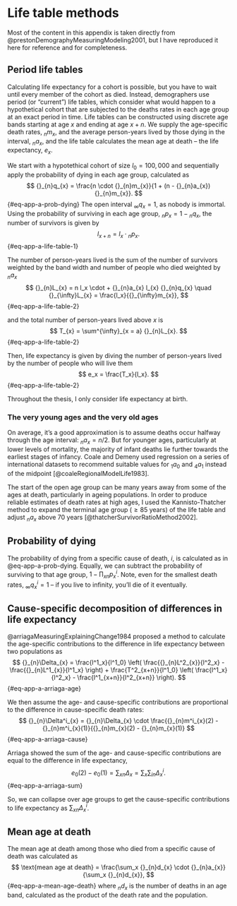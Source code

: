 # Life table methods {#sec-appA}

Most of the content in this appendix is taken directly from @prestonDemographyMeasuringModeling2001, but I have reproduced it here for reference and for completeness.

## Period life tables

Calculating life expectancy for a cohort is possible, but you have to wait until every member of the cohort as died.
Instead, demographers use period (or "current") life tables, which consider what would happen to a hypothetical cohort that are subjected to the deaths rates in each age group at an exact period in time.
Life tables can be constructed using discrete age bands starting at age $x$ and ending at age $x+n$.
We supply the age-specific death rates, ${}_{n}m_{x}$, and the average person-years lived by those dying in the interval, ${}_{n}a_{x}$, and the life table calculates the mean age at death – the life expectancy, $e_x$.

We start with a hypotethical cohort of size $l_0 = 100,000$ and sequentially apply the probability of dying in each age group, calculated as
$$
{}_{n}q_{x} = \frac{n \cdot {}_{n}m_{x}}{1 + (n - {}_{n}a_{x}) {}_{n}m_{x}}.
$$ {#eq-app-a-prob-dying}
The open interval ${}_{\infty}q_{x} = 1$, as nobody is immortal.
Using the probability of surviving in each age group, ${}_{n}p_{x} = 1 - {}_{n}q_{x}$, the number of survivors is given by
$$
l_{x+n} = l_x \cdot {}_{n}p_{x}.
$$ {#eq-app-a-life-table-1}

The number of person-years lived is the sum of the number of survivors weighted by the band width and number of people who died weighted by ${}_{n}a_{x}$
$$
{}_{n}L_{x} = n l_x \cdot + {}_{n}a_{x} l_{x} {}_{n}q_{x} \quad {}_{\infty}L_{x} = \frac{l_x}{{}_{\infty}m_{x}},
$$ {#eq-app-a-life-table-2}

and the total number of person-years lived above $x$ is
$$
T_{x} = \sum^{\infty}_{x = a} {}_{n}L_{x}.
$$ {#eq-app-a-life-table-2}

Then, life expectancy is given by diving the number of person-years lived by the number of people who will live them
$$
e_x = \frac{T_x}{l_x}.
$$ {#eq-app-a-life-table-2}

Throughout the thesis, I only consider life expectancy at birth.

### The very young ages and the very old ages

On average, it's a good approximation is to assume deaths occur halfway through the age interval: ${}_{n}a_{x} = n /2$.
But for younger ages, particularly at lower levels of mortality, the majority of infant deaths lie further towards the earliest stages of infancy.
Coale and Demeny used regression on a series of international datasets to recommend suitable values for ${}_{1}a_{0}$ and ${}_{4}a_{1}$ instead of the midpoint [@coaleRegionalModelLife1983].

The start of the open age group can be many years away from some of the ages at death, particularly in ageing populations.
In order to produce reliable estimates of death rates at high ages, I used the Kannisto-­Thatcher method to expand the terminal age group ($\geq 85$ years) of the life table and adjust ${}_{n}a_{x}$ above 70 years [@thatcherSurvivorRatioMethod2002].

## Probability of dying

The probability of dying from a specific cause of death, $i$, is calculated as in @eq-app-a-prob-dying.
Equally, we can subtract the probability of surviving to that age group, $1 - \prod_x {}_{n}p^i_{x}$.
Note, even for the smallest death rates, ${}_{\infty}q^i_{x} = 1$ – if you live to infinity, you'll die of it eventually.

## Cause-specific decomposition of differences in life expectancy

@arriagaMeasuringExplainingChange1984 proposed a method to calculate the age-specific contributions to the difference in life expectancy between two populations as
$$
{}_{n}\Delta_{x} = \frac{l^1_x}{l^1_0} \left( \frac{{}_{n}L^2_{x}}{l^2_x} - \frac{{}_{n}L^1_{x}}{l^1_x} \right) + \frac{T^2_{x+n}}{l^1_0} \left( \frac{l^1_x}{l^2_x} - \frac{l^1_{x+n}}{l^2_{x+n}} \right).
$$ {#eq-app-a-arriaga-age}

We then assume the age- and cause-specific contributions are proportional to the difference in cause-specific death rates:
$$
{}_{n}\Delta^i_{x} = {}_{n}\Delta_{x} \cdot \frac{{}_{n}m^i_{x}(2) - {}_{n}m^i_{x}(1)}{{}_{n}m_{x}(2) - {}_{n}m_{x}(1)}
$$ {#eq-app-a-arriaga-cause}

Arriaga showed the sum of the age- and cause-specific contributions are equal to the difference in life expectancy,
$$
e_0(2) - e_0(1) = \sum_x {}_{n}\Delta_{x} = \sum_x \sum_i {}_{n}\Delta^i_{x}.
$$ {#eq-app-a-arriaga-sum}

So, we can collapse over age groups to get the cause-specific contributions to life expectancy as $\sum_x {}_{n}\Delta^i_{x}$.

## Mean age at death

The mean age at death among those who died from a specific cause of death was calculated as
$$
\text{mean age at death} = \frac{\sum_x {}_{n}d_{x} \cdot {}_{n}a_{x}}{\sum_x {}_{n}d_{x}},
$$ {#eq-app-a-mean-age-death}
where ${}_{n}d_{x}$ is the number of deaths in an age band, calculated as the product of the death rate and the population.